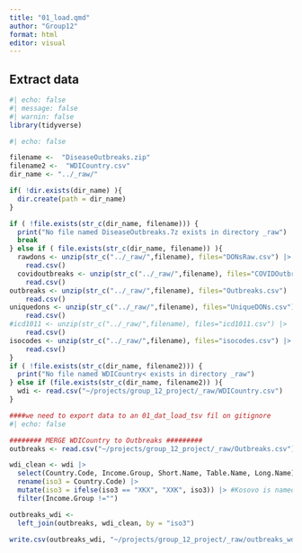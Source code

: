 ```yaml
---
title: "01_load.qmd"
author: "Group12"
format: html
editor: visual
---
```


## Extract data

```r

#| echo: false
#| message: false
#| warnin: false
library(tidyverse)

```

```r
#| echo: false

filename <-  "DiseaseOutbreaks.zip"
filename2 <-  "WDICountry.csv"
dir_name <- "../_raw/"

if( !dir.exists(dir_name) ){
  dir.create(path = dir_name)
}

if ( !file.exists(str_c(dir_name, filename))) {
  print("No file named DiseaseOutbreaks.7z exists in directory _raw")
  break
} else if ( file.exists(str_c(dir_name, filename)) ){ 
  rawdons <- unzip(str_c("../_raw/",filename), files="DONsRaw.csv") |> 
    read.csv()
  covidoutbreaks <- unzip(str_c("../_raw/",filename), files="COVIDOutbreaks.csv") |> 
    read.csv()
outbreaks <- unzip(str_c("../_raw/",filename), files="Outbreaks.csv") |> 
    read.csv()
uniquedons <- unzip(str_c("../_raw/",filename), files="UniqueDONs.csv") |> 
    read.csv()
#icd1011 <- unzip(str_c("../_raw/",filename), files="icd1011.csv") |> 
    read.csv()
isocodes <- unzip(str_c("../_raw/",filename), files="isocodes.csv") |> 
    read.csv()
}
if ( !file.exists(str_c(dir_name, filename2))) {
  print("No file named WDICountry< exists in directory _raw")
} else if (file.exists(str_c(dir_name, filename2)) ){ 
  wdi <- read.csv("~/projects/group_12_project/_raw/WDICountry.csv")
}


```

```r
####we need to export data to an 01_dat_load_tsv fil on gitignore
#| echo: false

######## MERGE WDICountry to Outbreaks #########
outbreaks <- read.csv("~/projects/group_12_project/_raw/Outbreaks.csv") #this line can be deleted. WE NEED TO CHECK FILE NAMES ARE ALIGNED

wdi_clean <- wdi |> 
  select(Country.Code, Income.Group, Short.Name, Table.Name, Long.Name) |> 
  rename(iso3 = Country.Code) |> 
  mutate(iso3 = ifelse(iso3 == "XKX", "XXK", iso3)) |> #Kosovo is named to seperate iso3 names in the files, as they do not have a universially accepted iso3 code. 
  filter(Income.Group !="")

outbreaks_wdi <-  
  left_join(outbreaks, wdi_clean, by = "iso3")

write.csv(outbreaks_wdi, "~/projects/group_12_project/_raw/outbreaks_wdi.csv")





```
